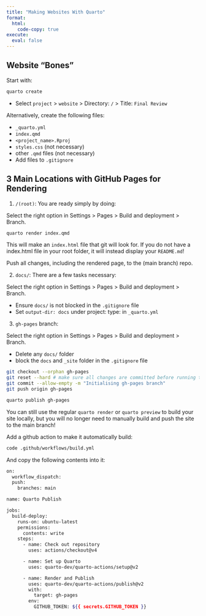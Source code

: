 ```yaml
---
title: "Making Websites With Quarto"
format:
  html:
    code-copy: true
execute:
  eval: false
---
```


## Website "Bones"

Start with:

```bash
quarto create
```

* Select `project` > `website` > Directory: `/` > Title: `Final Review`

Alternatively, create the following files:

* `_quarto.yml`
* `index.qmd`
* `<project_name>.Rproj`
* `styles.css` (not necessary)
* other `.qmd` files (not necessary)
* Add files to `.gitignore`

## 3 Main Locations with GitHub Pages for Rendering

1. `/(root)`: You are ready simply by doing:

Select the right option in Settings > Pages > Build and deployment > Branch.

```bash
quarto render index.qmd
```

This will make an `index.html` file that git will look for. If you do not have a index.html file in your root folder, it will instead display your `README.md`!

Push all changes, including the rendered page, to the (main branch) repo.

2. `docs/`: There are a few tasks necessary:

Select the right option in Settings > Pages > Build and deployment > Branch.

* Ensure `docs/` is not blocked in the `.gitignore` file
* Set `output-dir: docs` under project: type: in `_quarto.yml`

3. `gh-pages` branch:

Select the right option in Settings > Pages > Build and deployment > Branch.

* Delete any `docs/` folder 
* block the `docs` and `_site` folder in the `.gitignore` file

```bash
git checkout --orphan gh-pages
git reset --hard # make sure all changes are committed before running this!
git commit --allow-empty -m "Initialising gh-pages branch"
git push origin gh-pages

quarto publish gh-pages
```

You can still use the regular `quarto render` or `quarto preview` to build your site locally, but you will no longer need to manually build and push the site to the main branch!

Add a github action to make it automatically build:

```bash
code .github/workflows/build.yml
```

And copy the following contents into it:

```bash
on:
  workflow_dispatch:
  push:
    branches: main

name: Quarto Publish

jobs:
  build-deploy:
    runs-on: ubuntu-latest
    permissions:
      contents: write
    steps:
      - name: Check out repository
        uses: actions/checkout@v4

      - name: Set up Quarto
        uses: quarto-dev/quarto-actions/setup@v2

      - name: Render and Publish
        uses: quarto-dev/quarto-actions/publish@v2
        with:
          target: gh-pages
        env:
          GITHUB_TOKEN: ${{ secrets.GITHUB_TOKEN }}
```

